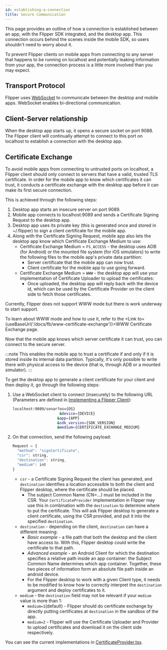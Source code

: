```yaml
---
id: establishing-a-connection
title: Secure Communication
---
```


This page provides an outline of how a connection is established between an app, with the Flipper SDK integrated, and the desktop app. This connection occurs behind the scenes inside the mobile SDK, so users shouldn't need to worry about it.

To prevent Flipper clients on mobile apps from connecting to any server that happens to be running on localhost and potentially leaking information from your app, the connection process is a little more involved than you may expect.

## Transport Protocol

Flipper uses [WebSocket](https://datatracker.ietf.org/doc/html/rfc6455) to communicate between the desktop and mobile apps. WebSocket enables bi-directional communication.

## Client-Server relationship

When the desktop app starts up, it opens a secure socket on port 9088. The Flipper client will continually attempt to connect to this port on localhost to establish a connection with the desktop app.

## Certificate Exchange

To avoid mobile apps from connecting to untrusted ports on localhost, a Flipper client should only connect to servers that have a valid, trusted TLS certificate.
In order for the mobile app to know which certificates it can trust, it conducts a certificate exchange with the desktop app before it can make its first secure connection.

This is achieved through the following steps:

1. Desktop app starts an insecure server on port 9089.
2. Mobile app connects to localhost:9089 and sends a Certificate Signing Request to the desktop app.
3. Desktop app uses its private key (this is generated once and stored in ~/.flipper) to sign a client certificate for the mobile app.
4. Along with the Certificate Signing Request, mobile app also lets the desktop app know which Certificate Exchange Medium to use:
   * Certificate Exchange Medium = `FS_ACCESS` - the desktop uses ADB (for Android) or the mounted file system (for iOS simulators) to write the following files to the mobile app's private data partition:
     * Server certificate that the mobile app can now trust.
     * Client certificate for the mobile app to use going forward.
   * Certificate Exchange Medium = `WWW` - the desktop app will use your implementation of Certificate Uploader to upload the certificates:
     * Once uploaded, the desktop app will reply back with the device id, which can be used by the Certificate Provider on the client side to fetch those certificates.

<OssOnly>Currently, Flipper does not support WWW mode but there is work underway to start support.</OssOnly>

<FbInternalOnly>To learn about WWW mode and how to use it, refer to the <Link to={useBaseUrl('/docs/fb/www-certificate-exchange')}>WWW Certificate Exchange</Link> page.</FbInternalOnly>

Now that the mobile app knows which server certificate it can trust, you can connect to the secure server.

:::note
This enables the mobile app to trust a certificate if and only if it is stored inside its internal data partition. Typically, it's only possible to write there with physical access to the device (that is, through ADB or a mounted simulator).
:::

To get the desktop app to generate a client certificate for your client and then deploy it, go through the following steps:

1. Use a WebSocket client to connect (insecurely) to the following URL (Parameters are defined in [Implementing a Flipper Client](new-clients.mdx)):

   ```bash
   localhost:9089/sonar?os={OS}
                        &device={DEVICE}
                       &app={APP}
                       &sdk_version={SDK_VERSION}
                       &medium={CERTIFICATE_EXCHANGE_MEDIUM}
   ```

2. On that connection, send the following payload:

   ```js
   Request = {
     "method": "signCertificate",
     "csr": string,
     "destination": string,
     "medium": int
   }
   ```

   * `csr` - a Certificate Signing Request the client has generated, and `destination` identifies a location accessible to both the client and Flipper desktop, where the certificate should be placed.
      * The subject Common Name (CN=...) must be included in the CSR. Your `CertificateProvider` implementation in Flipper may use this in combination with the `destination` to determine where to put the certificate. This will ask Flipper desktop to generate a client certificate, using the CSR provided, and put it into the specified `destination`.
   * `destination` - depending on the client, `destination` can have a different meaning:
      * *Basic example* - a file path that both the desktop and the client have access to. With this, Flipper desktop could write the certificate to that path.
      * *Advanced example* - an Android Client for which the destination specifies a relative path inside an app container: the Subject Common Name determines which app container. Together, these two pieces of information form an absolute file path inside an android device.
      * For the Flipper desktop to work with a given Client type, it needs to be modified to know how to correctly interpret the `destination` argument and deploy certificates to it.
   * `medium` - the `destination` field may not be relevant if your `medium` value is more than 1:
     * `medium=1`(default) - Flipper should do certificate exchange by directly putting certificates at `destination` in the sandbox of the app.
     * `medium=2` - Flipper will use the Certificate Uploader and Provider to upload certificates and download it on the client side respectively.

You can see the current implementations in [CertificateProvider.tsx](https://github.com/facebook/flipper/blob/main/desktop/flipper-server-core/src/utils/CertificateProvider.tsx).
